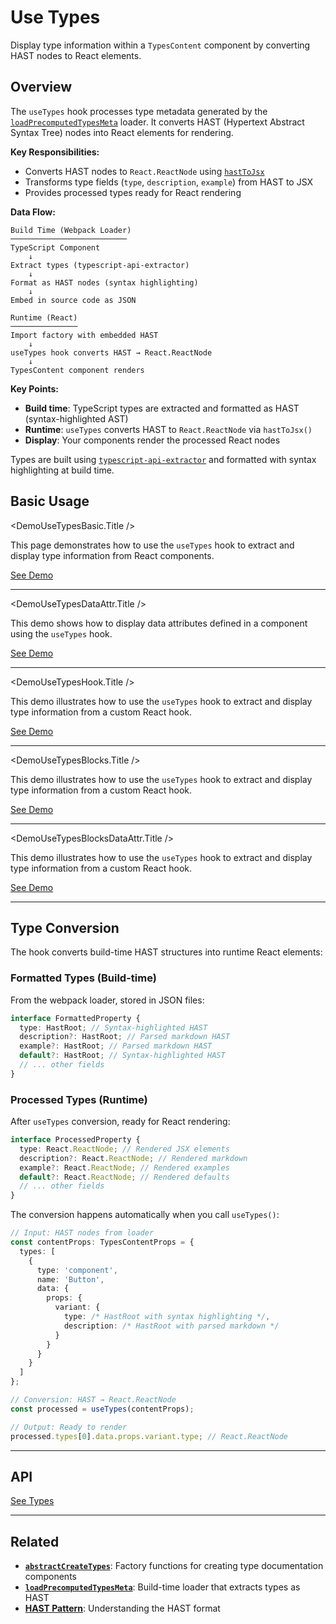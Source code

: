 # Use Types

Display type information within a `TypesContent` component by converting HAST nodes to React elements.

## Overview

The `useTypes` hook processes type metadata generated by the [`loadPrecomputedTypesMeta`](../../functions/load-precomputed-types-meta/page.mdx) loader. It converts HAST (Hypertext Abstract Syntax Tree) nodes into React elements for rendering.

**Key Responsibilities:**

- Converts HAST nodes to `React.ReactNode` using [`hastToJsx`](../../functions/hast-utils/page.mdx)
- Transforms type fields (`type`, `description`, `example`) from HAST to JSX
- Provides processed types ready for React rendering

**Data Flow:**

```
Build Time (Webpack Loader)
──────────────────────────
TypeScript Component
    ↓
Extract types (typescript-api-extractor)
    ↓
Format as HAST nodes (syntax highlighting)
    ↓
Embed in source code as JSON

Runtime (React)
───────────────
Import factory with embedded HAST
    ↓
useTypes hook converts HAST → React.ReactNode
    ↓
TypesContent component renders
```

**Key Points:**

- **Build time**: TypeScript types are extracted and formatted as HAST (syntax-highlighted AST)
- **Runtime**: `useTypes` converts HAST to `React.ReactNode` via `hastToJsx()`
- **Display**: Your components render the processed React nodes

Types are built using [`typescript-api-extractor`](https://github.com/michaldudak/typescript-api-extractor) and formatted with syntax highlighting at build time.

## Basic Usage


<DemoUseTypesBasic.Title />

This page demonstrates how to use the <code>useTypes</code> hook to extract and display type information from React components.

<DemoUseTypesBasic />

[See Demo](./demos/basic/)

---


<DemoUseTypesDataAttr.Title />

This demo shows how to display data attributes defined in a component using the `useTypes` hook.

<DemoUseTypesDataAttr />

[See Demo](./demos/data-attr/)

---


<DemoUseTypesHook.Title />

This demo illustrates how to use the `useTypes` hook to extract and display type information from a custom React hook.

<DemoUseTypesHook />

[See Demo](./demos/hook/)

---


<DemoUseTypesBlocks.Title />

This demo illustrates how to use the `useTypes` hook to extract and display type information from a custom React hook.

<DemoUseTypesBlocks />

[See Demo](./demos/blocks/)

---


<DemoUseTypesBlocksDataAttr.Title />

This demo illustrates how to use the `useTypes` hook to extract and display type information from a custom React hook.

<DemoUseTypesBlocksDataAttr />

[See Demo](./demos/blocks-data-attr/)

---

## Type Conversion

The hook converts build-time HAST structures into runtime React elements:

### Formatted Types (Build-time)

From the webpack loader, stored in JSON files:

```typescript
interface FormattedProperty {
  type: HastRoot; // Syntax-highlighted HAST
  description?: HastRoot; // Parsed markdown HAST
  example?: HastRoot; // Parsed markdown HAST
  default?: HastRoot; // Syntax-highlighted HAST
  // ... other fields
}
```

### Processed Types (Runtime)

After `useTypes` conversion, ready for React rendering:

```typescript
interface ProcessedProperty {
  type: React.ReactNode; // Rendered JSX elements
  description?: React.ReactNode; // Rendered markdown
  example?: React.ReactNode; // Rendered examples
  default?: React.ReactNode; // Rendered defaults
  // ... other fields
}
```

The conversion happens automatically when you call `useTypes()`:

```typescript
// Input: HAST nodes from loader
const contentProps: TypesContentProps = {
  types: [
    {
      type: 'component',
      name: 'Button',
      data: {
        props: {
          variant: {
            type: /* HastRoot with syntax highlighting */,
            description: /* HastRoot with parsed markdown */
          }
        }
      }
    }
  ]
};

// Conversion: HAST → React.ReactNode
const processed = useTypes(contentProps);

// Output: Ready to render
processed.types[0].data.props.variant.type; // React.ReactNode
```

---

## API


<TypesUseTypes />

[See Types](./types.md)

---

## Related

- **[`abstractCreateTypes`](../../functions/abstract-create-types/page.mdx)**: Factory functions for creating type documentation components
- **[`loadPrecomputedTypesMeta`](../../functions/load-precomputed-types-meta/page.mdx)**: Build-time loader that extracts types as HAST
- **[HAST Pattern](../../patterns/hast/page.mdx)**: Understanding the HAST format
